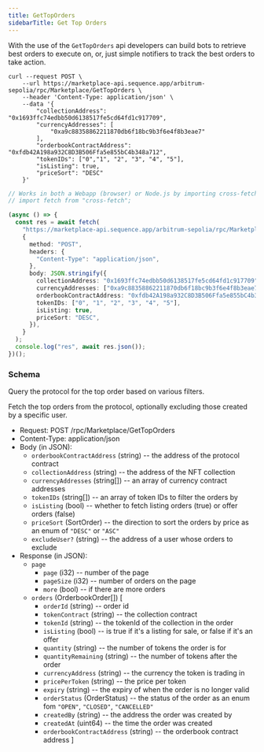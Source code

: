 ---
title: GetTopOrders
sidebarTitle: Get Top Orders
---

With the use of the `GetTopOrders` api developers can build bots to retrieve best orders to execute on, or, just simple notifiers to track the best orders to take action.

<CodeGroup>
 
```shell cURL
curl --request POST \
    --url https://marketplace-api.sequence.app/arbitrum-sepolia/rpc/Marketplace/GetTopOrders \
    --header 'Content-Type: application/json' \
    --data '{
        "collectionAddress": "0x1693ffc74edbb50d6138517fe5cd64fd1c917709",
        "currencyAddresses": [
            "0xa9c88358862211870db6f18bc9b3f6e4f8b3eae7"
        ],
        "orderbookContractAddress": "0xfdb42A198a932C8D3B506Ffa5e855bC4b348a712",
        "tokenIDs": ["0","1", "2", "3", "4", "5"],
        "isListing": true,
        "priceSort": "DESC"
    }'
```

```ts TypeScript
// Works in both a Webapp (browser) or Node.js by importing cross-fetch:
// import fetch from "cross-fetch";

(async () => {
  const res = await fetch(
    "https://marketplace-api.sequence.app/arbitrum-sepolia/rpc/Marketplace/GetTopOrders",
    {
      method: "POST",
      headers: {
        "Content-Type": "application/json",
      },
      body: JSON.stringify({
        collectionAddress: "0x1693ffc74edbb50d6138517fe5cd64fd1c917709",
        currencyAddresses: ["0xa9c88358862211870db6f18bc9b3f6e4f8b3eae7"],
        orderbookContractAddress: "0xfdb42A198a932C8D3B506Ffa5e855bC4b348a712",
        tokenIDs: ["0", "1", "2", "3", "4", "5"],
        isListing: true,
        priceSort: "DESC",
      }),
    }
  );
  console.log("res", await res.json());
})();
```
</CodeGroup>

### Schema

Query the protocol for the top order based on various filters.

Fetch the top orders from the protocol, optionally excluding those created by a specific user.

- Request: POST /rpc/Marketplace/GetTopOrders
- Content-Type: application/json
- Body (in JSON):
  - `orderbookContractAddress` (string) -- the address of the protocol contract
  - `collectionAddress` (string) -- the address of the NFT collection
  - `currencyAddresses` (string[]) -- an array of currency contract addresses
  - `tokenIDs` (string[]) -- an array of token IDs to filter the orders by
  - `isListing` (bool) -- whether to fetch listing orders (true) or offer orders (false)
  - `priceSort` (SortOrder) -- the direction to sort the orders by price as an enum of `"DESC"` or `"ASC"`
  - `excludeUser?` (string) -- the address of a user whose orders to exclude
- Response (in JSON):
  - `page`
    - `page` (i32) -- number of the page
    - `pageSize` (i32) -- number of orders on the page
    - `more` (bool) -- if there are more orders
  - `orders` (OrderbookOrder[])
    [
    - `orderId` (string) -- order id
    - `tokenContract` (string) -- the collection contract
    - `tokenId` (string) -- the tokenId of the collection in the order
    - `isListing` (bool) -- is true if it's a listing for sale, or false if it's an offer
    - `quantity` (string) -- the number of tokens the order is for
    - `quantityRemaining` (string) -- the number of tokens after the order
    - `currencyAddress` (string) -- the currency the token is trading in
    - `pricePerToken` (string) -- the price per token
    - `expiry` (string) -- the expiry of when the order is no longer valid
    - `orderStatus` (OrderStatus) -- the status of the order as an enum fom `"OPEN"`, `"CLOSED"`, `"CANCELLED"`
    - `createdBy` (string) -- the address the order was created by
    - `createdAt` (uint64) -- the time the order was created
    - `orderbookContractAddress` (string) -- the orderbook contract address
      ]


